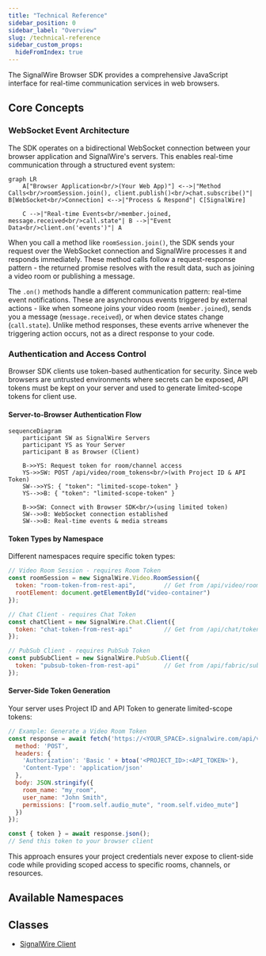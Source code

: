 ```yaml
---
title: "Technical Reference"
sidebar_position: 0
sidebar_label: "Overview"
slug: /technical-reference
sidebar_custom_props:
  hideFromIndex: true
---
```


The SignalWire Browser SDK provides a comprehensive JavaScript interface for real-time communication services in web browsers.

## Core Concepts

### WebSocket Event Architecture

The SDK operates on a bidirectional WebSocket connection between your browser application and SignalWire's servers. This enables real-time communication through a structured event system:

```mermaid
graph LR
    A["Browser Application<br/>(Your Web App)"] <-->|"Method Calls<br/>roomSession.join(), client.publish()<br/>chat.subscribe()"| B[WebSocket<br/>Connection] <-->|"Process & Respond"| C[SignalWire]
    
    C -->|"Real-time Events<br/>member.joined, message.received<br/>call.state"| B -->|"Event Data<br/>client.on('events')"| A
```

When you call a method like `roomSession.join()`, the SDK sends your request over the WebSocket connection and SignalWire processes it and responds immediately. These method calls follow a request-response pattern - the returned promise resolves with the result data, such as joining a video room or publishing a message.

The `.on()` methods handle a different communication pattern: real-time event notifications. These are asynchronous events triggered by external actions - like when someone joins your video room (`member.joined`), sends you a message (`message.received`), or when device states change (`call.state`). Unlike method responses, these events arrive whenever the triggering action occurs, not as a direct response to your code.

### Authentication and Access Control

Browser SDK clients use token-based authentication for security. Since web browsers are untrusted environments where secrets can be exposed, API tokens must be kept on your server and used to generate limited-scope tokens for client use.

#### Server-to-Browser Authentication Flow

```mermaid
sequenceDiagram
    participant SW as SignalWire Servers
    participant YS as Your Server
    participant B as Browser (Client)
    
    B->>YS: Request token for room/channel access
    YS->>SW: POST /api/video/room_tokens<br/>(with Project ID & API Token)
    SW-->>YS: { "token": "limited-scope-token" }
    YS-->>B: { "token": "limited-scope-token" }
    
    B->>SW: Connect with Browser SDK<br/>(using limited token)
    SW-->>B: WebSocket connection established
    SW-->>B: Real-time events & media streams
```

#### Token Types by Namespace

Different namespaces require specific token types:

```javascript
// Video Room Session - requires Room Token
const roomSession = new SignalWire.Video.RoomSession({
  token: "room-token-from-rest-api",        // Get from /api/video/room_tokens
  rootElement: document.getElementById("video-container")
});

// Chat Client - requires Chat Token  
const chatClient = new SignalWire.Chat.Client({
  token: "chat-token-from-rest-api"         // Get from /api/chat/tokens
});

// PubSub Client - requires PubSub Token
const pubSubClient = new SignalWire.PubSub.Client({
  token: "pubsub-token-from-rest-api"       // Get from /api/fabric/subscriber_tokens
});
```

#### Server-Side Token Generation

Your server uses Project ID and API Token to generate limited-scope tokens:

```javascript
// Example: Generate a Video Room Token
const response = await fetch('https://<YOUR_SPACE>.signalwire.com/api/video/room_tokens', {
  method: 'POST',
  headers: {
    'Authorization': 'Basic ' + btoa('<PROJECT_ID>:<API_TOKEN>'),
    'Content-Type': 'application/json'
  },
  body: JSON.stringify({
    room_name: "my_room",
    user_name: "John Smith",
    permissions: ["room.self.audio_mute", "room.self.video_mute"]
  })
});

const { token } = await response.json();
// Send this token to your browser client
```

This approach ensures your project credentials never expose to client-side code while providing scoped access to specific rooms, channels, or resources.


## Available Namespaces

<GuidesList />

## Classes

- [SignalWire Client](/sdks/browser-sdk/tech-ref/SignalWire%20Client)